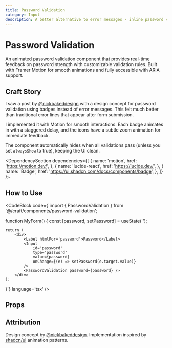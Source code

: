 ```yaml
---
title: Password Validation
category: Input
description: A better alternative to error messages - inline password validation badges that show requirements as you type
---
```


# Password Validation

An animated password validation component that provides real-time feedback on password strength with customizable validation rules. Built with Framer Motion for smooth animations and fully accessible with ARIA support.

## Craft Story

I saw a post by [@nickbakeddesign](https://x.com/nickbakeddesign) with a design concept for password validation using badges instead of error messages. This felt much better than traditional error lines that appear after form submission.

I implemented it with Motion for smooth interactions. Each badge animates in with a staggered delay, and the icons have a subtle zoom animation for immediate feedback.

The component automatically hides when all validations pass (unless you set `alwaysShow` to true), keeping the UI clean.

<DependencySection
	dependencies={[
		{
			name: 'motion',
			href: 'https://motion.dev/',
		},
		{
			name: 'lucide-react',
			href: 'https://lucide.dev/',
		},
		{
			name: 'Badge',
			href: 'https://ui.shadcn.com/docs/components/badge',
		},
	]}
/>

## How to Use

<CodeBlock
	code={`import { PasswordValidation } from '@/craft/components/password-validation';

function MyForm() {
const [password, setPassword] = useState('');

    return (
    	<div>
    		<Label htmlFor='password'>Password</Label>
    		<Input
    			id='password'
    			type='password'
    			value={password}
    			onChange={(e) => setPassword(e.target.value)}
    		/>
    		<PasswordValidation password={password} />
    	</div>
    );

}`}
language='tsx'
/>

## Props

<PropsTable>
	<PropsTableRow
		prop='password'
		description='The password string to validate'
	/>
	<PropsTableRow
		prop='rules'
		description='Array of custom validation rules. Each rule has a label and validator function'
		defaultValue='defaultPasswordRules'
	/>
	<PropsTableRow
		prop='error'
		description="Error object with optional message property (compatible with React Hook Form's FieldError)"
		defaultValue='-'
	/>
	<PropsTableRow
		prop='className'
		description='Additional CSS classes'
		defaultValue='-'
	/>
	<PropsTableRow
		prop='alwaysShow'
		description='Show validation even when all rules pass'
		defaultValue='false'
	/>
</PropsTable>

## Attribution

Design concept by [@nickbakeddesign](https://x.com/nickbakeddesign). Implementation inspired by [shadcn/ui](https://ui.shadcn.com) animation patterns.
